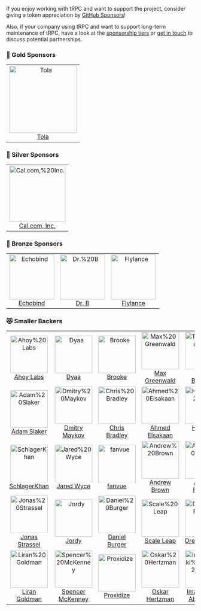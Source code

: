 <head>
  <link rel="canonical" href="https://trpc.io/docs/sponsors" />
</head>


If you enjoy working with tRPC and want to support the project, consider giving a token appreciation by [GitHub Sponsors](https://trpc.io/sponsor)!

Also, if your company using tRPC and want to support long-term maintenance of tRPC, have a look at the [sponsorship tiers](https://trpc.io/sponsor) or [get in touch](mailto:alex@trpc.io) to discuss potential partnerships.

<GithubSponsorButton />

<!-- SPONSORS:LIST:START -->
<!-- prettier-ignore-start -->
<!-- markdownlint-disable -->

### 🥇 Gold Sponsors

<table>
  <tr>
   <td align="center"><a href="https://tolahq.com/?ref=trpc"><img src="https://avatars.githubusercontent.com/u/92736868?v=4&s=180" width="180" alt="Tola"/><br />Tola</a></td>
  </tr>
</table>

### 🥈 Silver Sponsors

<table>
  <tr>
   <td align="center"><a href="https://cal.com/?ref=trpc"><img src="https://avatars.githubusercontent.com/u/79145102?v=4&s=150" width="150" alt="Cal.com,%20Inc."/><br />Cal.com, Inc.</a></td>
  </tr>
</table>

### 🥉 Bronze Sponsors

<table>
  <tr>
   <td align="center"><a href="http://echobind.com/?ref=trpc"><img src="https://avatars.githubusercontent.com/u/570840?v=4&s=120" width="120" alt="Echobind"/><br />Echobind</a></td>
   <td align="center"><a href="https://github.com/hidrb"><img src="https://avatars.githubusercontent.com/u/77294655?v=4&s=120" width="120" alt="Dr.%20B"/><br />Dr. B</a></td>
   <td align="center"><a href="http://flylance.com/?ref=trpc"><img src="https://avatars.githubusercontent.com/u/67534310?v=4&s=120" width="120" alt="Flylance"/><br />Flylance</a></td>
  </tr>
</table>

### 😻 Smaller Backers

<table>
  <tr>
   <td align="center"><a href="https://faraday.dev/?ref=trpc"><img src="https://avatars.githubusercontent.com/u/95662801?v=4&s=100" width="100" alt="Ahoy%20Labs"/><br />Ahoy Labs</a></td>
   <td align="center"><a href="https://dyaa.me/?ref=trpc"><img src="https://avatars.githubusercontent.com/u/4283185?u=22749f3ebf75e21997dc31c91526e57c7e7d8a41&v=4&s=100" width="100" alt="Dyaa"/><br />Dyaa</a></td>
   <td align="center"><a href="http://brooke.me/?ref=trpc"><img src="https://avatars.githubusercontent.com/u/8385528?u=c2d0658cefbdb7508ce904a6c0f7aa1a600ba934&v=4&s=100" width="100" alt="Brooke"/><br />Brooke</a></td>
   <td align="center"><a href="https://maxgreenwald.me/?ref=trpc"><img src="https://avatars.githubusercontent.com/u/2615374?u=4c1402dd1e4e8ff7514f2e300adfe9b75ae76e85&v=4&s=100" width="100" alt="Max%20Greenwald"/><br />Max Greenwald</a></td>
   <td align="center"><a href="http://ballingt.com/?ref=trpc"><img src="https://avatars.githubusercontent.com/u/458879?u=4b045ac75d721b6ac2b42a74d7d37f61f0414031&v=4&s=100" width="100" alt="Tom%20Ballinger"/><br />Tom Ballinger</a></td>
   <td align="center"><a href="https://farazpatankar.com/?ref=trpc"><img src="https://avatars.githubusercontent.com/u/10681116?u=707f054b6651fcf93e5297b2142d15e772712e4a&v=4&s=100" width="100" alt="Faraz%20Patankar"/><br />Faraz Patankar</a></td>
  </tr>
  <tr>
   <td align="center"><a href="https://github.com/aslaker"><img src="https://avatars.githubusercontent.com/u/51129804?u=72424dea624e663c5df731ad9852636f5c4471e5&v=4&s=100" width="100" alt="Adam%20Slaker"/><br />Adam Slaker</a></td>
   <td align="center"><a href="https://github.com/dmaykov"><img src="https://avatars.githubusercontent.com/u/6147048?u=8ae662ac99e91917062164de0d9404002b99cf2e&v=4&s=100" width="100" alt="Dmitry%20Maykov"/><br />Dmitry Maykov</a></td>
   <td align="center"><a href="https://chrisbradley.dev/?ref=trpc"><img src="https://avatars.githubusercontent.com/u/11767079?u=e64f67faffd350af19aa896ff89a0708829e9a2a&v=4&s=100" width="100" alt="Chris%20Bradley"/><br />Chris Bradley</a></td>
   <td align="center"><a href="https://elsakaan.dev/?ref=trpc"><img src="https://avatars.githubusercontent.com/u/20271968?u=ab95f47bb661569e9b4ab1dadfdb802b77f9d1c6&v=4&s=100" width="100" alt="Ahmed%20Elsakaan"/><br />Ahmed Elsakaan</a></td>
   <td align="center"><a href="https://hampuskraft.com/?ref=trpc"><img src="https://avatars.githubusercontent.com/u/24176136?u=bb30f912bb9bae189257b0b51056e1d2a9b6a9ca&v=4&s=100" width="100" alt="Hampus%20Kraft"/><br />Hampus Kraft</a></td>
   <td align="center"><a href="https://www.illarionvk.com/?ref=trpc"><img src="https://avatars.githubusercontent.com/u/5012724?u=7cfa13652f7ac5fb3c56d880e3eb3fbe40c3ea34&v=4&s=100" width="100" alt="Illarion%20Koperski"/><br />Illarion Koperski</a></td>
  </tr>
  <tr>
   <td align="center"><a href="https://iamkhan.io/?ref=trpc"><img src="https://avatars.githubusercontent.com/u/6490268?v=4&s=100" width="100" alt="SchlagerKhan"/><br />SchlagerKhan</a></td>
   <td align="center"><a href="http://jwyce.gg/?ref=trpc"><img src="https://avatars.githubusercontent.com/u/16946573?u=a67088146d57205cf6201bee1add2e24cd811229&v=4&s=100" width="100" alt="Jared%20Wyce"/><br />Jared Wyce</a></td>
   <td align="center"><a href="https://www.fanvue.com/?ref=trpc"><img src="https://avatars.githubusercontent.com/u/72873652?v=4&s=100" width="100" alt="fanvue"/><br />fanvue</a></td>
   <td align="center"><a href="https://github.com/andrew-werdna"><img src="https://avatars.githubusercontent.com/u/8261769?u=ef025d7679533700957db0df9f74bd5d7d8c4a2a&v=4&s=100" width="100" alt="Andrew%20Brown"/><br />Andrew Brown</a></td>
   <td align="center"><a href="https://github.com/AscentFactory"><img src="https://avatars.githubusercontent.com/u/33631274?v=4&s=100" width="100" alt="Ascent%20Factory"/><br />Ascent Factory</a></td>
   <td align="center"><a href="https://unkey.dev/?ref=trpc"><img src="https://avatars.githubusercontent.com/u/138932600?v=4&s=100" width="100" alt="Unkey"/><br />Unkey</a></td>
  </tr>
  <tr>
   <td align="center"><a href="https://jonas-strassel.de/?ref=trpc"><img src="https://avatars.githubusercontent.com/u/4662748?u=e4a5cc2d110935a5c88fcbc02925d733fcc0bbb9&v=4&s=100" width="100" alt="Jonas%20Strassel"/><br />Jonas Strassel</a></td>
   <td align="center"><a href="https://frontj.com/?ref=trpc"><img src="https://avatars.githubusercontent.com/u/39324973?u=38ba70c6775135f0abfdd79834243cc877cdb2a4&v=4&s=100" width="100" alt="Jordy"/><br />Jordy</a></td>
   <td align="center"><a href="http://danielburger.online/?ref=trpc"><img src="https://avatars.githubusercontent.com/u/34251194?u=94935cccfbec58083ab1e535212d54f1bf2c978a&v=4&s=100" width="100" alt="Daniel%20Burger"/><br />Daniel Burger</a></td>
   <td align="center"><a href="https://www.scaleleap.com/?ref=trpc"><img src="https://avatars.githubusercontent.com/u/41709180?v=4&s=100" width="100" alt="Scale%20Leap"/><br />Scale Leap</a></td>
   <td align="center"><a href="https://github.com/drwpwrs"><img src="https://avatars.githubusercontent.com/u/49917220?u=ceb7a6b68f6366882ac7bc599383382f48e41e94&v=4&s=100" width="100" alt="Drew%20Powers"/><br />Drew Powers</a></td>
   <td align="center"><a href="https://drizzle.team/?ref=trpc"><img src="https://avatars.githubusercontent.com/u/108468352?v=4&s=100" width="100" alt="Drizzle%20Team"/><br />Drizzle Team</a></td>
  </tr>
  <tr>
   <td align="center"><a href="https://github.com/ZionLG"><img src="https://avatars.githubusercontent.com/u/36079911?u=12c98dce9d0be04b073a2dfb1ec9cb0839f35fdb&v=4&s=100" width="100" alt="Liran%20Goldman"/><br />Liran Goldman</a></td>
   <td align="center"><a href="https://www.spencermckenney.com/?ref=trpc"><img src="https://avatars.githubusercontent.com/u/15722950?u=8b69f66d5809d45c4da0999c207730085b920888&v=4&s=100" width="100" alt="Spencer%20McKenney"/><br />Spencer McKenney</a></td>
   <td align="center"><a href="https://proxidize.com/?ref=trpc"><img src="https://avatars.githubusercontent.com/u/70805857?v=4&s=100" width="100" alt="Proxidize"/><br />Proxidize</a></td>
   <td align="center"><a href="https://github.com/oskarhertzman"><img src="https://avatars.githubusercontent.com/u/43958723?u=939de62b1618bf7552a9dddc291ba5b3e54a5158&v=4&s=100" width="100" alt="Oskar%20Hertzman"/><br />Oskar Hertzman</a></td>
   <td align="center"><a href="https://imbios.dev/?ref=trpc"><img src="https://avatars.githubusercontent.com/u/41441643?u=086a755a9734123c705313283b3d892fe3ab8471&v=4&s=100" width="100" alt="Imamuzzaki%20Abu%20Salam"/><br />Imamuzzaki Abu Salam</a></td>
  </tr>
</table>

<!-- markdownlint-restore -->
<!-- prettier-ignore-end -->

<!-- SPONSORS:LIST:END -->
